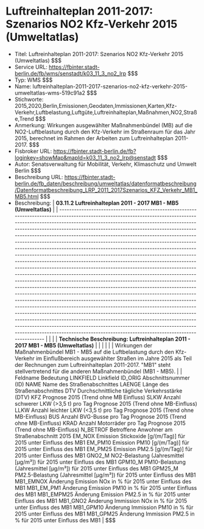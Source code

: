 # Luftreinhalteplan 2011-2017: Szenarios NO2 Kfz-Verkehr 2015 (Umweltatlas)
- Titel: Luftreinhalteplan 2011-2017: Szenarios NO2 Kfz-Verkehr 2015 (Umweltatlas) $$$
- Service URL: https://fbinter.stadt-berlin.de/fb/wms/senstadt/k03_11_3_no2_lrp $$$
- Typ: WMS $$$
- Name: luftreinhalteplan-2011-2017-szenarios-no2-kfz-verkehr-2015-umweltatlas-wms-519c91a2 $$$
- Stichworte: 2015,2020,Berlin,Emissionen,Geodaten,Immissionen,Karten,Kfz-Verkehr,Luftbelastung,Luftgüte,Luftreinhalteplan,Maßnahmen,NO2,Straße,Trend $$$
- Anmerkung: Wirkungen ausgewählter Maßnahmenbündel (MB) auf die NO2-Luftbelastung durch den Kfz-Verkehr im Straßenraum für das Jahr 2015, berechnet im Rahmen der Arbeiten zum Luftreinhalteplan 2011-2017. $$$
- Fisbroker URL: https://fbinter.stadt-berlin.de/fb?loginkey=showMap&mapId=k03_11_3_no2_lrp@senstadt $$$
- Autor: Senatsverwaltung für Mobilität, Verkehr, Klimaschutz und Umwelt Berlin $$$
- Beschreibung URL: https://fbinter.stadt-berlin.de/fb_daten/beschreibung/umweltatlas/datenformatbeschreibung/Datenformatbeschreibung_LRP_2011_2017Szenarios_KFZ_Verkehr_MB1_MB5.html $$$
- Beschreibung: | **03.11.2 Luftreinhalteplan 2011 - 2017 MB1 - MB5 (Umweltatlas)**                                                                                                                                                                                                                                                                                                                                                                                                                                                                                                                                                                                                                                                                                                                                                                                                                                                                                                                                                                                                                                                                                                                                                                                                                                                                                                                                                                                                                                                                  |
| ---------------------------------------------------------------------------------------------------------------------------------------------------------------------------------------------------------------------------------------------------------------------------------------------------------------------------------------------------------------------------------------------------------------------------------------------------------------------------------------------------------------------------------------------------------------------------------------------------------------------------------------------------------------------------------------------------------------------------------------------------------------------------------------------------------------------------------------------------------------------------------------------------------------------------------------------------------------------------------------------------------------------------------------------------------------------------------------------------------------------------------------------------------------------------------------------------------------------------------------------------------------------------------------------------------------------------------------------------------------------------------------------------------------------------------------------------------------------------------------------------------------------------------- |
|                                                                                                                                                                                                                                                                                                                                                                                                                                                                                                                                                                                                                                                                                                                                                                                                                                                                                                                                                                                                                                                                                                                                                                                                                                                                                                                                                                                                                                                                                                                                    |
| **Technische Beschreibung: Luftreinhalteplan 2011 - 2017 MB1 - MB5 (Umweltatlas)**                                                                                                                                                                                                                                                                                                                                                                                                                                                                                                                                                                                                                                                                                                                                                                                                                                                                                                                                                                                                                                                                                                                                                                                                                                                                                                                                                                                                                                                 |
|                                                                                                                                                                                                                                                                                                                                                                                                                                                                                                                                                                                                                                                                                                                                                                                                                                                                                                                                                                                                                                                                                                                                                                                                                                                                                                                                                                                                                                                                                                                                    |
|                                                                                                                                                                                                                                                                                                                                                                                                                                                                                                                                                                                                                                                                                                                                                                                                                                                                                                                                                                                                                                                                                                                                                                                                                                                                                                                                                                                                                                                                                                                                    |
| Wirkungen der Maßnahmenbündel MB1 - MB5 auf die Luftbelastung durch den Kfz-Verkehr im Einflußbereich ausgewählter Straßen im Jahre 2015 als Teil der Rechnungen zum Luftreinhalteplan 2011-2017\. "MB1" steht stellvertretend für die anderen Maßnahmenbündel (MB1 - MB5).                                                                                                                                                                                                                                                                                                                                                                                                                                                                                                                                                                                                                                                                                                                                                                                                                                                                                                                                                                                                                                                                                                                                                                                                                                                        |
| Feldname Bedeutung LINKFIELD Linkfield ID\_ORIG Abschnittsnummer (ID) NAME Name des Straßenabschnittes LAENGE Länge des Straßenabschnittes DTV Durchschnittliche tägliche Verkehrsstärke (DTV) KFZ Prognose 2015 (Trend ohne MB Einfluss) SLKW Anzahl schwerer LKW (>3,5 t) pro Tag Prognose 2015 (Trend ohne MB-Einfluss) LLKW Anzahl leichter LKW (<3,5 t) pro Tag Prognose 2015 (Trend ohne MB-Einfluss) BUS Anzahl BVG-Busse pro Tag Prognose 2015 (Trend ohne MB-Einfluss) KRAD Anzahl Motorräder pro Tag Prognose 2015 (Trend ohne MB-Einfluss) N\_BETROF Betroffene Anwohner am Straßenabschnitt 2015 EM\_NOX Emission Stickoxide \[g/(m/Tag)\] für 2015 unter Einfluss des MB1 EM\_PM10 Emission PM10 \[g/(m/Tag)\] für 2015 unter Einfluss des MB1 EM\_PM25 Emission PM2.5 \[g/(m/Tag)\] für 2015 unter Einfluss des MB1 GNO2\_M NO2-Belastung (Jahresmittel \[µg/m³\]) für 2015 unter Einfluss des MB1 GPM10\_M PM10-Belastung (Jahresmittel \[µg/m³\]) für 2015 unter Einfluss des MB1 GPM25\_M PM2.5-Belastung (Jahresmittel \[µg/m³\]) für 2015 unter Einfluss des MB1 MB1\_EMNOX Änderung Emission NOx in % für 2015 unter Einfluss des MB1 MB1\_EM\_PM1 Änderung Emission PM10 in % für 2015 unter Einfluss des MB1 MB1\_EMPM25 Änderung Emission PM2.5 in % für 2015 unter Einfluss des MB1 MB1\_GNO2 Änderung Immission NOx in % für 2015 unter Einfluss des MB1 MB1\_GPM10 Änderung Immission PM10 in % für 2015 unter Einfluss des MB1 MB1\_GPM25 Änderung Immission PM2.5 in % für 2015 unter Einfluss des MB1 | $$$
